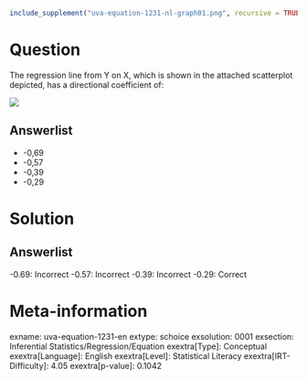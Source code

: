 ```r
include_supplement("uva-equation-1231-nl-graph01.png", recursive = TRUE)
```

Question
========

The regression line from Y on X, which is shown in the attached scatterplot depicted, has a directional coefficient of:

![](uva-equation-1231-nl-graph01.png)

Answerlist
----------

* -0,69
* -0,57
* -0,39
* -0,29

Solution
========

Answerlist
----------

-0.69: Incorrect
-0.57: Incorrect
-0.39: Incorrect
-0.29: Correct

Meta-information
================
exname: uva-equation-1231-en
extype: schoice
exsolution: 0001
exsection: Inferential Statistics/Regression/Equation
exextra[Type]: Conceptual
exextra[Language]: English
exextra[Level]: Statistical Literacy
exextra[IRT-Difficulty]: 4.05
exextra[p-value]: 0.1042

